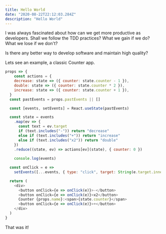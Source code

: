 ```yaml
---
title: Hello World
date: "2020-08-22T22:12:03.284Z"
description: "Hello World"
---
```



<Counter />

I was always fascinated about how can we get more productive as developers.
Shall we follow the TDD practices? What we gain if we do? What we lose if we don't?

Is there any better way to develop software and maintain high quality?

Lets see an example, a classic Counter app. 


```javascript live=true title=Counter
props => {
    const actions = {
    decrease: state => ({ counter: state.counter - 1 }),
    double: state => ({ counter: state.counter * 2 }),
    increase: state => ({ counter: state.counter + 1 }),
  }
  const pastEvents = props.pastEvents || []

  const [events, setEvents] = React.useState(pastEvents)

  const state = events
    .map(ev => {
      const text = ev.target
      if (text.includes("-")) return "decrease"
      else if (text.includes("+")) return "increase"
      else if (text.includes("x2")) return "double"
    })
    .reduce((state, ev) => actions[ev](state), { counter: 0 })
    
    console.log(events)

  const onClick = e =>
    setEvents([...events, { type: "click", target: String(e.target.innerHTML) }])

  return (
    <div>
      <button onClick={e => onClick(e)}>-</button>
      <button onClick={e => onClick(e)}>x2</button>
      Counter {props.name}:<span>{state.counter}</span>
      <button onClick={e => onClick(e)}>+</button>
    </div>
  )
}
```

That was it!